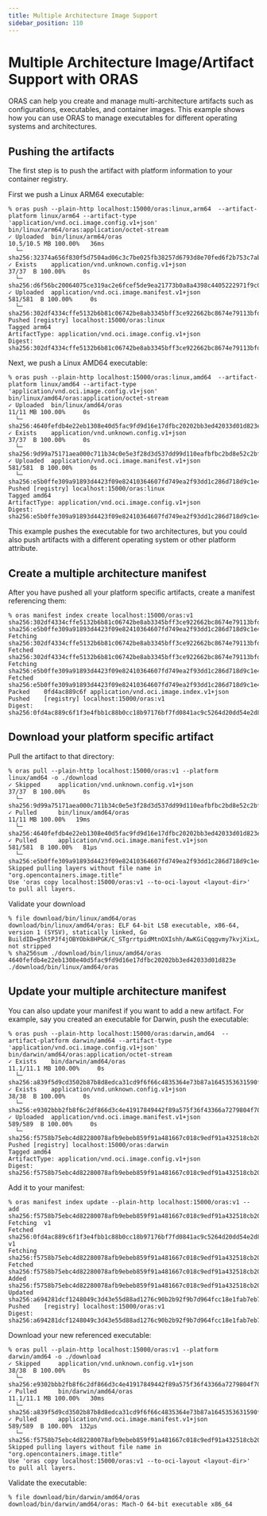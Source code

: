 ```yaml
---
title: Multiple Architecture Image Support
sidebar_position: 110
---
```


# Multiple Architecture Image/Artifact Support with ORAS

ORAS can help you create and manage multi-architecture artifacts such as configurations, executables, and container images.
This example shows how you can use ORAS to manage executables for different operating systems and architectures.

## Pushing the artifacts
The first step is to push the artifact with platform information to your container registry.

First we push a Linux ARM64 executable:
```console
% oras push --plain-http localhost:15000/oras:linux,arm64  --artifact-platform linux/arm64 --artifact-type 'application/vnd.oci.image.config.v1+json'  bin/linux/arm64/oras:application/octet-stream
✓ Uploaded  bin/linux/arm64/oras                                                                                                     10.5/10.5 MB 100.00%   36ms
  └─ sha256:32374a656f830f5d7504ad06c3c7be025fb38257d6793d8e70fed6f2b753c7ab
✓ Exists    application/vnd.unknown.config.v1+json                                                                                       37/37  B 100.00%     0s
  └─ sha256:d6f56bc20064075ce319ac2e6fcef5de9ea21773b0a8a4398c4405222971f9c0
✓ Uploaded  application/vnd.oci.image.manifest.v1+json                                                                                 581/581  B 100.00%     0s
  └─ sha256:302df4334cffe5132b6b81c06742be8ab3345bff3ce922662bc8674e79113bfd
Pushed [registry] localhost:15000/oras:linux
Tagged arm64
ArtifactType: application/vnd.oci.image.config.v1+json
Digest: sha256:302df4334cffe5132b6b81c06742be8ab3345bff3ce922662bc8674e79113bfd
```

Next, we push a Linux AMD64 executable:
```shell
% oras push --plain-http localhost:15000/oras:linux,amd64  --artifact-platform linux/amd64 --artifact-type 'application/vnd.oci.image.config.v1+json'  bin/linux/amd64/oras:application/octet-stream
✓ Uploaded  bin/linux/amd64/oras                                                                                                         11/11 MB 100.00%     0s
  └─ sha256:4640fefdb4e22eb1308e40d5fac9fd9d16e17dfbc20202bb3ed42033d01d823e
✓ Exists    application/vnd.unknown.config.v1+json                                                                                       37/37  B 100.00%     0s
  └─ sha256:9d99a75171aea000c711b34c0e5e3f28d3d537dd99d110eafbfbc2bd8e52c2bf
✓ Uploaded  application/vnd.oci.image.manifest.v1+json                                                                                 581/581  B 100.00%     0s
  └─ sha256:e5b0ffe309a91893d4423f09e82410364607fd749ea2f93dd1c286d718d9c1e4
Pushed [registry] localhost:15000/oras:linux
Tagged amd64
ArtifactType: application/vnd.oci.image.config.v1+json
Digest: sha256:e5b0ffe309a91893d4423f09e82410364607fd749ea2f93dd1c286d718d9c1e4
```
This example pushes the executable for two architectures, but you could also push artifacts with a different operating system or other platform attribute.

## Create a multiple architecture manifest

After you have pushed all your platform specific artifacts, create a manifest referencing them:
```shell
% oras manifest index create localhost:15000/oras:v1 sha256:302df4334cffe5132b6b81c06742be8ab3345bff3ce922662bc8674e79113bfd sha256:e5b0ffe309a91893d4423f09e82410364607fd749ea2f93dd1c286d718d9c1e4
Fetching  sha256:302df4334cffe5132b6b81c06742be8ab3345bff3ce922662bc8674e79113bfd
Fetched   sha256:302df4334cffe5132b6b81c06742be8ab3345bff3ce922662bc8674e79113bfd
Fetching  sha256:e5b0ffe309a91893d4423f09e82410364607fd749ea2f93dd1c286d718d9c1e4
Fetched   sha256:e5b0ffe309a91893d4423f09e82410364607fd749ea2f93dd1c286d718d9c1e4
Packed    0fd4ac889c6f application/vnd.oci.image.index.v1+json
Pushed    [registry] localhost:15000/oras:v1
Digest: sha256:0fd4ac889c6f1f3e4fbb1c88b0cc18b97176bf7fd0841ac9c5264d20dd54e2d8
```

## Download your platform specific artifact

Pull the artifact to that directory:
```shell
% oras pull --plain-http localhost:15000/oras:v1 --platform linux/amd64 -o ./download
✓ Skipped     application/vnd.unknown.config.v1+json                                                                                    37/37  B 100.00%     0s
  └─ sha256:9d99a75171aea000c711b34c0e5e3f28d3d537dd99d110eafbfbc2bd8e52c2bf
✓ Pulled      bin/linux/amd64/oras                                                                                                      11/11 MB 100.00%   19ms
  └─ sha256:4640fefdb4e22eb1308e40d5fac9fd9d16e17dfbc20202bb3ed42033d01d823e
✓ Pulled      application/vnd.oci.image.manifest.v1+json                                                                              581/581  B 100.00%   81µs
  └─ sha256:e5b0ffe309a91893d4423f09e82410364607fd749ea2f93dd1c286d718d9c1e4
Skipped pulling layers without file name in "org.opencontainers.image.title"
Use 'oras copy localhost:15000/oras:v1 --to-oci-layout <layout-dir>' to pull all layers.
```

Validate your download
```shell
% file download/bin/linux/amd64/oras
download/bin/linux/amd64/oras: ELF 64-bit LSB executable, x86-64, version 1 (SYSV), statically linked, Go BuildID=g5htPJf4jOBYObk8HPGK/C_STgrrtpidMtnOXIshh/AwKGiCqqgvmy7kvjXixL/hvqsAg3dicj7a6T6waJe, not stripped
% sha256sum ./download/bin/linux/amd64/oras
4640fefdb4e22eb1308e40d5fac9fd9d16e17dfbc20202bb3ed42033d01d823e  ./download/bin/linux/amd64/oras
```

## Update your multiple architecture manifest

You can also update your manifest if you want to add a new artifact.
For example, say you created an executable for Darwin, push the executable:
```shell
% oras push --plain-http localhost:15000/oras:darwin,amd64  --artifact-platform darwin/amd64 --artifact-type 'application/vnd.oci.image.config.v1+json'  bin/darwin/amd64/oras:application/octet-stream
✓ Exists    bin/darwin/amd64/oras                                                                                                    11.1/11.1 MB 100.00%     0s
  └─ sha256:a839f5d9cd3502b87b8d8edca31cd9f6f66c4835364e73b87a1645353631590f
✓ Exists    application/vnd.unknown.config.v1+json                                                                                       38/38  B 100.00%     0s
  └─ sha256:e9302bbb2fb8f6c2df866d3c4e41917849442f89a575f36f43366a7279804f70
✓ Uploaded  application/vnd.oci.image.manifest.v1+json                                                                                 589/589  B 100.00%     0s
  └─ sha256:f5758b75ebc4d82280078afb9ebeb859f91a481667c018c9edf91a432518cb20
Pushed [registry] localhost:15000/oras:darwin
Tagged amd64
ArtifactType: application/vnd.oci.image.config.v1+json
Digest: sha256:f5758b75ebc4d82280078afb9ebeb859f91a481667c018c9edf91a432518cb20
````

Add it to your manifest:
```shell
% oras manifest index update --plain-http localhost:15000/oras:v1 --add sha256:f5758b75ebc4d82280078afb9ebeb859f91a481667c018c9edf91a432518cb20
Fetching  v1
Fetched   sha256:0fd4ac889c6f1f3e4fbb1c88b0cc18b97176bf7fd0841ac9c5264d20dd54e2d8 v1
Fetching  sha256:f5758b75ebc4d82280078afb9ebeb859f91a481667c018c9edf91a432518cb20
Fetched   sha256:f5758b75ebc4d82280078afb9ebeb859f91a481667c018c9edf91a432518cb20
Added     sha256:f5758b75ebc4d82280078afb9ebeb859f91a481667c018c9edf91a432518cb20
Updated   sha256:a694281dcf1248049c3d43e55d88ad1276c90b2b92f9b7d964fcc18e1fab7eb7
Pushed    [registry] localhost:15000/oras:v1
Digest: sha256:a694281dcf1248049c3d43e55d88ad1276c90b2b92f9b7d964fcc18e1fab7eb7
```

Download your new referenced executable:
```shell
% oras pull --plain-http localhost:15000/oras:v1 --platform darwin/amd64 -o ./download
✓ Skipped     application/vnd.unknown.config.v1+json                                                                                    38/38  B 100.00%     0s
  └─ sha256:e9302bbb2fb8f6c2df866d3c4e41917849442f89a575f36f43366a7279804f70
✓ Pulled      bin/darwin/amd64/oras                                                                                                 11.1/11.1 MB 100.00%   30ms
  └─ sha256:a839f5d9cd3502b87b8d8edca31cd9f6f66c4835364e73b87a1645353631590f
✓ Pulled      application/vnd.oci.image.manifest.v1+json                                                                              589/589  B 100.00%  132µs
  └─ sha256:f5758b75ebc4d82280078afb9ebeb859f91a481667c018c9edf91a432518cb20
Skipped pulling layers without file name in "org.opencontainers.image.title"
Use 'oras copy localhost:15000/oras:v1 --to-oci-layout <layout-dir>' to pull all layers.
```

Validate the executable:
```shell
% file download/bin/darwin/amd64/oras
download/bin/darwin/amd64/oras: Mach-O 64-bit executable x86_64
```
